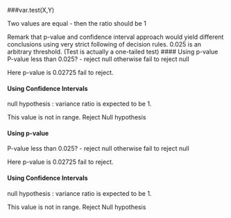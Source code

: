

###var.test(X,Y)

Two values are equal - then the ratio should be 1 

Remark that p-value and confidence interval approach would yield different conclusions
using very strict following of decision rules. 0.025 is an arbitrary threshold.
(Test is actually a one-tailed test)
#### Using p-value
P-value less than 0.025?  - reject null
otherwise fail to reject null

Here p-value is 0.02725  fail to reject.

#### Using Confidence Intervals
null hypothesis : variance ratio is expected to be 1.

This value is not in range. Reject Null hypothesis


#### Using p-value
P-value less than 0.025?  - reject null
otherwise fail to reject null

Here p-value is 0.02725  fail to reject.

#### Using Confidence Intervals
null hypothesis : variance ratio is expected to be 1.

This value is not in range. Reject Null hypothesis                    
